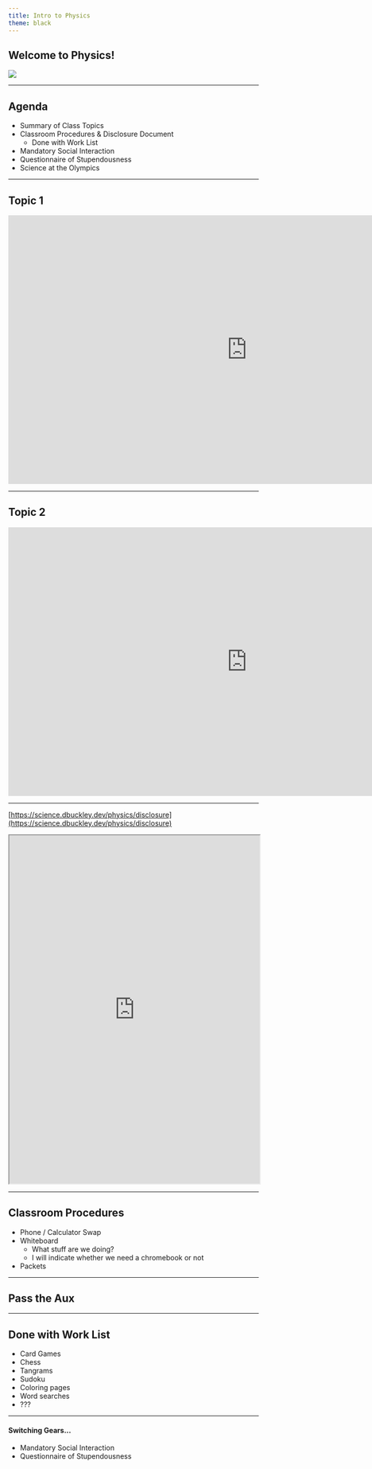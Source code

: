 ```yaml
---
title: Intro to Physics
theme: black
---
```


## Welcome to Physics!

<img
  src="https://imgs.xkcd.com/comics/slides.png"
  style="margin: 0 auto; display: block"
/>

---

## Agenda

- Summary of Class Topics
- Classroom Procedures & Disclosure Document
  - Done with Work List
- Mandatory Social Interaction
- Questionnaire of Stupendousness
- Science at the Olympics

---

## Topic 1

<iframe
  width="960"
  height="540"
  style="margin: 0 auto;"
  src="https://www.youtube.com/embed/oMRgdpXLElE?si=QjiA8s5xrd40wrMl"
  title="YouTube video player"
  frameborder="0"
  allow="accelerometer; autoplay; clipboard-write; encrypted-media; gyroscope; picture-in-picture; web-share"
  referrerpolicy="strict-origin-when-cross-origin"
  allowfullscreen
></iframe>

---

## Topic 2

<iframe
  width="960"
  height="540"
  style="margin: 0 auto;"
  src="https://www.youtube.com/embed/qRjb9cr7tIU?si=zC7sMi6C824NyIvZ&amp;clip=Ugkxni2VdJjVlHQ9ozfl8dU6UUZ2rjL05915&amp;clipt=EAAYjPMC"
  title="YouTube video player"
  frameborder="0"
  allow="accelerometer; autoplay; clipboard-write; encrypted-media; gyroscope; picture-in-picture; web-share"
  referrerpolicy="strict-origin-when-cross-origin"
  allowfullscreen
></iframe>

---

[https://science.dbuckley.dev/physics/disclosure](https://science.dbuckley.dev/physics/disclosure)

<iframe
  width="100%"
  height="700px"
  style
  src="https://science.dbuckley.dev/physics/disclosure"
  title="earth systems"
></iframe>

---

## Classroom Procedures

- Phone / Calculator Swap
- Whiteboard
  - What stuff are we doing?
  - I will indicate whether we need a chromebook or not
- Packets

---

## Pass the Aux

---

## Done with Work List

- Card Games
- Chess
- Tangrams
- Sudoku
- Coloring pages
- Word searches
- ???

---

#### Switching Gears...

- Mandatory Social Interaction
- Questionnaire of Stupendousness
